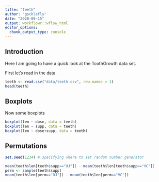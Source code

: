 ```yaml
---
title: "teeth"
author: "gschlafly"
date: "2020-09-15"
output: workflowr::wflow_html
editor_options:
  chunk_output_type: console
---
```


## Introduction

Here I am going to have a quick look at the ToothGrowth data set.


First let's read in the data.
```r
teeth <- read.csv("data/teeth.csv", row.names = 1)
head(teeth)
```

## Boxplots

Now some boxplots
```r
boxplot(len ~ dose, data = teeth)
boxplot(len ~ supp, data = teeth)
boxplot(len ~ dose+supp, data = teeth)
```


## Permutations

```r
set.seed(1234) # specifying where to set random number generator

mean(teeth$len[teeth$supp=="OJ"]) - mean(teeth$len[teeth$supp=="VC"])
perm <- sample(teeth$supp)
mean(teeth$len[perm=="OJ"]) - mean(teeth$len[perm=="VC"])
```


